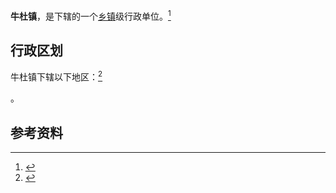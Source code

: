 {{中国乡级行政区|14/08/21/107/000}}

'''牛杜镇'''，是{{PRC admin/fullname|14/08/21/107/000|3}}下辖的一个[[乡镇|乡镇]]级行政单位。<ref>{{PRC admin/ref sgc|{{PRC admin/parent|14/08/21/107/000}}}}</ref>

== 行政区划 ==

牛杜镇下辖以下地区：<ref>{{PRC admin/ref sgc|14/08/21/107/000}}</ref>

{{PRC admin/children|14/08/21/107/000}}。

== 参考资料 ==

{{reflist}}

{{行政区划小作品}}
{{PRC admin/navcat|14/08/21/107/000}}